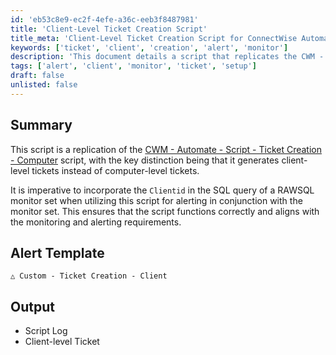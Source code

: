 ```yaml
---
id: 'eb53c8e9-ec2f-4efe-a36c-eeb3f8487981'
title: 'Client-Level Ticket Creation Script'
title_meta: 'Client-Level Ticket Creation Script for ConnectWise Automate'
keywords: ['ticket', 'client', 'creation', 'alert', 'monitor']
description: 'This document details a script that replicates the CWM - Automate - Script - Ticket Creation - Computer, focusing on generating client-level tickets instead of computer-level tickets. It emphasizes the importance of incorporating the Clientid in the SQL query for effective alerting and monitoring.'
tags: ['alert', 'client', 'monitor', 'ticket', 'setup']
draft: false
unlisted: false
---
```

## Summary

This script is a replication of the [CWM - Automate - Script - Ticket Creation - Computer](https://proval.itglue.com/DOC-5078775-9098338) script, with the key distinction being that it generates client-level tickets instead of computer-level tickets.

It is imperative to incorporate the `Clientid` in the SQL query of a RAWSQL monitor set when utilizing this script for alerting in conjunction with the monitor set. This ensures that the script functions correctly and aligns with the monitoring and alerting requirements.

## Alert Template

`△ Custom - Ticket Creation - Client`

## Output

- Script Log
- Client-level Ticket











